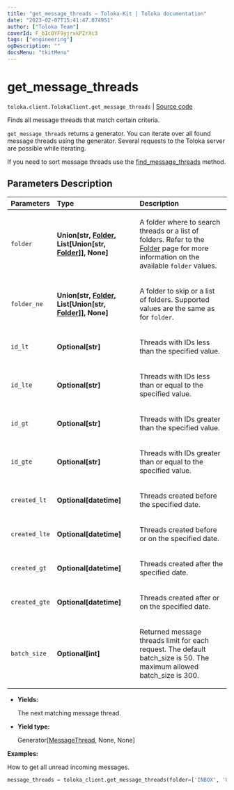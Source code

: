 ```yaml
---
title: "get_message_threads — Toloka-Kit | Toloka documentation"
date: "2023-02-07T15:41:47.074951"
author: ["Toloka Team"]
coverId: F_bIcOYF9yjrxkPZrXc3
tags: ["engineering"]
ogDescription: ""
docsMenu: "tkitMenu"
---
```


# get_message_threads
`toloka.client.TolokaClient.get_message_threads` | [Source code](https://github.com/Toloka/toloka-kit/blob/v1.1.3/src/client/__init__.py#L977)

Finds all message threads that match certain criteria.

`get_message_threads` returns a generator. You can iterate over all found message threads using the generator. Several requests to the Toloka server are possible while iterating.

If you need to sort message threads use the [find_message_threads](/docs/toloka-kit/reference/toloka.client.TolokaClient.find_message_threads) method.

## Parameters Description

| Parameters | Type | Description |
| :----------| :----| :-----------|
`folder`|**Union\[str, [Folder](/docs/toloka-kit/reference/toloka.client.message_thread.Folder), List\[Union\[str, [Folder](/docs/toloka-kit/reference/toloka.client.message_thread.Folder)\]\], None\]**|<p>A folder where to search threads or a list of folders. Refer to the [Folder](/docs/toloka-kit/reference/toloka.client.message_thread.Folder) page for more information on the available `folder` values.</p>
`folder_ne`|**Union\[str, [Folder](/docs/toloka-kit/reference/toloka.client.message_thread.Folder), List\[Union\[str, [Folder](/docs/toloka-kit/reference/toloka.client.message_thread.Folder)\]\], None\]**|<p>A folder to skip or a list of folders. Supported values are the same as for `folder`.</p>
`id_lt`|**Optional\[str\]**|<p>Threads with IDs less than the specified value.</p>
`id_lte`|**Optional\[str\]**|<p>Threads with IDs less than or equal to the specified value.</p>
`id_gt`|**Optional\[str\]**|<p>Threads with IDs greater than the specified value.</p>
`id_gte`|**Optional\[str\]**|<p>Threads with IDs greater than or equal to the specified value.</p>
`created_lt`|**Optional\[datetime\]**|<p>Threads created before the specified date.</p>
`created_lte`|**Optional\[datetime\]**|<p>Threads created before or on the specified date.</p>
`created_gt`|**Optional\[datetime\]**|<p>Threads created after the specified date.</p>
`created_gte`|**Optional\[datetime\]**|<p>Threads created after or on the specified date.</p>
`batch_size`|**Optional\[int\]**|<p>Returned message threads limit for each request. The default batch_size is 50. The maximum allowed batch_size is 300.</p>

* **Yields:**

  The next matching message thread.

* **Yield type:**

  Generator\[[MessageThread](/docs/toloka-kit/reference/toloka.client.message_thread.MessageThread), None, None\]

**Examples:**

How to get all unread incoming messages.

```python
message_threads = toloka_client.get_message_threads(folder=['INBOX', 'UNREAD'])
```
